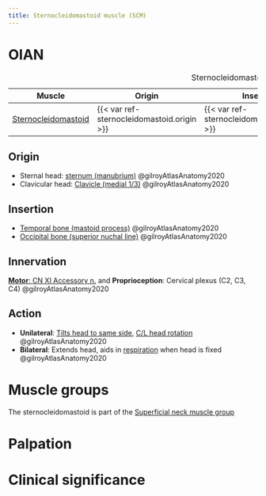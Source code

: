 ```yaml
---
title: Sternocleidomastoid muscle (SCM)
---
```


# OIAN

| Muscle  | Origin | Insertion | Nerve | Action |
|------|--------|-------|----------|--------|
| [Sternocleidomastoid]({{< var ref-sternocleidomastoid.path >}}) | {{< var ref-sternocleidomastoid.origin >}} | {{< var ref-sternocleidomastoid.insertion >}} | {{< var ref-sternocleidomastoid.nerve >}} | {{< var ref-sternocleidomastoid.action >}} |

: Sternocleidomastoid OIAN {.striped .hover}


## Origin

- Sternal head: [sternum (manubrium)]({{< var ref-sternum-bone.path >}}) @gilroyAtlasAnatomy2020
- Clavicular head: [Clavicle (medial 1/3)]({{< var ref-clavicle-bone.path >}}) @gilroyAtlasAnatomy2020


## Insertion 

- [Temporal bone (mastoid process)]({{< var ref-temporal-bone.path >}}) @gilroyAtlasAnatomy2020
- [Occipital bone (superior nuchal line)]({{< var ref-occipital-bone.path >}}) @gilroyAtlasAnatomy2020

## Innervation
[**Motor**: CN XI Accessory n.]({{< var ref-cn11.path >}}) and **Proprioception**: Cervical plexus (C2, C3, C4) @gilroyAtlasAnatomy2020

## Action

- **Unilateral**: [Tilts head to same side]({{< var ref-neck-msk.path >}}), [C/L head rotation]({{< var ref-neck-msk.path >}}) @gilroyAtlasAnatomy2020
- **Bilateral**: Extends head, aids in [respiration]({{< var ref-respiration.path >}}) when head is fixed @gilroyAtlasAnatomy2020

# Muscle groups
The sternocleidomastoid is part of the [Superficial neck muscle group]({{< var ref-oians.path >}})


# Palpation


# Clinical significance